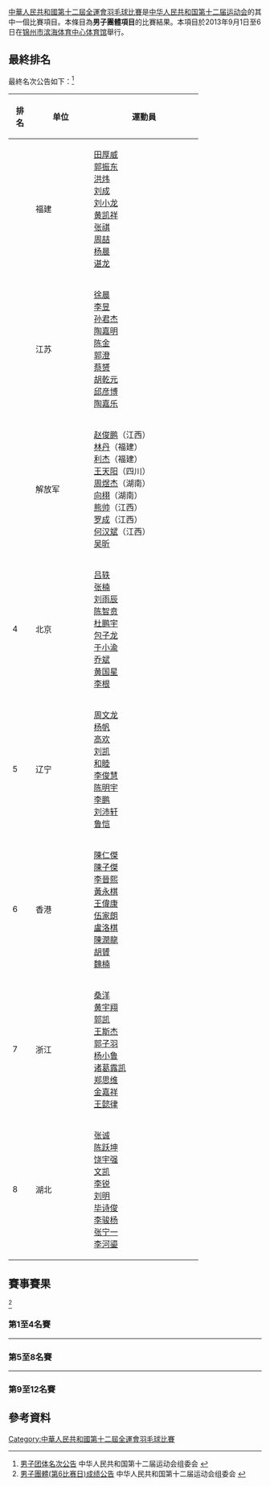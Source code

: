 {{noteTA|G1=Badminton}}
[[中華人民共和國第十二屆全運會羽毛球比賽|中華人民共和國第十二屆全運會羽毛球比賽]]是[[中华人民共和国第十二届运动会|中华人民共和国第十二届运动会]]的其中一個比賽項目。本條目為'''男子團體項目'''的比賽結果。本項目於2013年9月1日至6日在[[锦州市|锦州市]][[滨海体育中心体育馆|滨海体育中心体育馆]]舉行。

==最終排名==
最終名次公告如下：<ref>[http://results.liaoning2013.com.cn/Info2013/Data/zh-cn/PDF/BD/110194.pdf?dc=0.6602656960384579 男子团体名次公告]{{dead link|date=2017年11月 |bot=InternetArchiveBot |fix-attempted=yes }} 中华人民共和国第十二届运动会组委会 {{zh-cn}}</ref>
{| class=wikitable style="text-align:center; font-size:small" 
|-
!width=30|排名
!width=100|单位
!width=200|運動員
|-
|{{gold1}}||福建||[[田厚威|田厚威]]<br/>[[郭振东|郭振东]]<br/>[[洪炜|洪炜]]<br/>[[刘成_(羽毛球运动员)|刘成]]<br/>[[刘小龙|刘小龙]]<br/>[[黄凯祥|黄凯祥]]<br/>[[张祺|张祺]]<br/>[[周喆|周喆]]<br/>[[杨晨|杨晨]]<br/>[[谌龙|谌龙]]
|-
|{{silver2}}||江苏 ||[[徐晨|徐晨]]<br/>[[李昱|李昱]]<br/>[[孙君杰|孙君杰]]<br/>[[陶嘉明|陶嘉明]]<br/>[[陈金|陈金]]<br/>[[郭澄|郭澄]]<br/>[[蔡赟|蔡赟]]<br/>[[胡乾元|胡乾元]]<br/>[[邱彦博|邱彦博]]<br/>[[陶嘉乐|陶嘉乐]]
|-
|{{bronze3}}||解放军 ||[[赵俊鹏|赵俊鹏]]（江西）<br/>[[林丹|林丹]]（福建）<br/>[[利杰|利杰]]（福建）<br/>[[王天阳|王天阳]]（四川）<br/>[[周煜杰|周煜杰]]（湖南）<br/>[[向栩|向栩]]（湖南）<br/>[[熊帅|熊帅]]（江西）<br/>[[罗成|罗成]]（江西）<br/>[[何汉斌|何汉斌]]（江西）<br/>[[吴昕|吴昕]]
|-
|4||北京 ||[[吕轶|吕轶]]<br/>[[张楠_(羽毛球运动员)|张楠]]<br/>[[刘雨辰_(羽毛球运动员)|刘雨辰]]<br/>[[陈智贲|陈智贲]]<br/>[[杜鹏宇|杜鹏宇]]<br/>[[包子龙|包子龙]]<br/>[[于小渝|于小渝]]<br/>[[乔斌|乔斌]]<br/>[[黄国星|黄国星]]<br/>[[李根_(羽毛球运动员)|李根]]
|-
|5||辽宁 ||[[周文龙_(羽毛球运动员)|周文龙]]<br/>[[杨帆|杨帆]]<br/>[[高欢_(羽毛球运动员)|高欢]]<br/>[[刘凯_(羽毛球运动员)|刘凯]]<br/>[[和睦|和睦]]<br/>[[李俊慧|李俊慧]]<br/>[[陈明宇|陈明宇]]<br/>[[李鹏_(羽毛球运动员)|李鹏]]<br/>[[刘沛轩|刘沛轩]]<br/>[[鲁恺|鲁恺]]
|-
|6||香港 || [[陳仁傑|陳仁傑]]<br/>[[陳子傑|陳子傑]]<br/>[[李晉熙_(羽毛球運動員)|李晉熙]]<br/>[[黃永棋|黃永棋]]<br/>[[王偉康|王偉康]]<br/>[[伍家朗|伍家朗]]<br/>[[盧洛棋|盧洛棋]]<br/>[[陳潤龍|陳潤龍]]<br/>[[胡贇|胡贇]]<br/>[[魏楠|魏楠]]
|-
|7||浙江 ||[[桑洋|桑洋]]<br/>[[黄宇翔|黄宇翔]]<br/>[[郭凯_(羽毛球运动员)|郭凯]]<br/>[[王斯杰|王斯杰]]<br/>[[郭子羽|郭子羽]]<br/>[[杨小鲁|杨小鲁]]<br/>[[诸葛露凯|诸葛露凯]]<br/>[[郑思维|郑思维]]<br/>[[金嘉祥|金嘉祥]]<br/>[[王懿律|王懿律]]
|-
|8||湖北 ||[[张诚|张诚]]<br/>[[陈跃坤|陈跃坤]]<br/>[[饶宇强|饶宇强]]<br/>[[文凯|文凯]]<br/>[[李锐_(羽毛球运动员)|李锐]]<br/>[[刘明_(羽毛球运动员)|刘明]]<br/>[[毕诗俊|毕诗俊]]<br/>[[李骏杨|李骏杨]]<br/>[[张宁一|张宁一]]<br/>[[李河鎏|李河鎏]]
|}

==賽事賽果==
<ref>[http://results.liaoning2013.com.cn/Info2013/Data/zh-cn/PDF/BD/105692.pdf?dc=0.933695121879941 男子團體(第6比赛日)成绩公告]{{dead link|date=2017年11月 |bot=InternetArchiveBot |fix-attempted=yes }} 中华人民共和国第十二届运动会组委会 {{zh-cn}}</ref>

===第1至4名賽===
{{4TeamBracket-with 3rd
| RD1-seed1=E1
| RD1-team1='''福建'''
| RD1-score1='''3'''
| RD1-seed2=F2
| RD1-team2=解放军
| RD1-score2=0

| RD1-seed3=E2
| RD1-team3='''江苏'''
| RD1-score3='''3'''
| RD1-seed4=F1
| RD1-team4=北京
| RD1-score4=1

| RD2-seed1=E1
| RD2-team1='''福建'''
| RD2-score1='''3'''
| RD2-seed2=E2
| RD2-team2=江苏
| RD2-score2=2

| RD3=決第3-4名
| RD3-seed1=F2
| RD3-team1='''解放军'''
| RD3-score1='''3'''
| RD3-seed2=F1
| RD3-team2=北京
| RD3-score2=2
}}
----
===第5至8名賽===
{{4TeamBracket-with 3rd
| RD1=爭第5至8名
| RD1-seed1=E3
| RD1-team1='''辽宁'''
| RD1-score1='''3
| RD1-seed2=F4
| RD1-team2=浙江
| RD1-score2=0

| RD1-seed3=E4
| RD1-team3=湖北
| RD1-score3=1
| RD1-seed4=F3
| RD1-team4='''香港'''
| RD1-score4='''3'''

| RD2=決第5-6名
| RD2-seed1=E3
| RD2-team1='''辽宁'''
| RD2-score1='''3'''
| RD2-seed2=F3
| RD2-team2=香港
| RD2-score2=1

| RD3=決第7-8名
| RD3-seed1=F4
| RD3-team1='''浙江'''
| RD3-score1='''3'''
| RD3-seed2=E4
| RD3-team2=湖北
| RD3-score2=0
}}
----
===第9至12名賽===
{{4TeamBracket-with 3rd
| RD1=爭第9至12名
| RD1-seed1=E5
| RD1-team1=山东
| RD1-score1=0
| RD1-seed2=F6
| RD1-team2='''湖南'''
| RD1-score2='''3'''

| RD1-seed3=E6
| RD1-team3=上海
| RD1-score3=2
| RD1-seed4=F5
| RD1-team4='''广东'''
| RD1-score4='''3'''

| RD2=決第9-10名
| RD2-seed1=F6
| RD2-team1=湖南
| RD2-score1=1
| RD2-seed2=F5
| RD2-team2='''广东'''
| RD2-score2='''3'''

| RD3=決第11-12名
| RD3-seed1=E5
| RD3-team1=山东
| RD3-score1=0
| RD3-seed2=E6
| RD3-team2=上海
| RD3-score2='''3'''
}}
== 參考資料 ==
{{Reflist}}

[[Category:中華人民共和國第十二屆全運會羽毛球比賽|Category:中華人民共和國第十二屆全運會羽毛球比賽]]